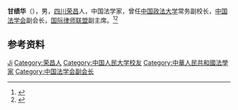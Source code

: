 '''甘绩华'''（{{bd|1932年|}}），男，[[四川|四川]][[荣昌|荣昌]]人，中国法学家，曾任[[中国政法大学|中国政法大学]]常务副校长，[[中国法学会|中国法学会]]副会长，[[国际律师联盟|国际律师联盟]]副主席。<ref>{{Cite journal|url=https://kns.cnki.net/KCMS/detail/detail.aspx?dbcode=CJFQ&dbname=CJFDLAST2015&filename=ZGLS201510036&v=MTIwNDdmWWVWdkZDamtWNzNLUHlySGZiRzRIOVROcjQ5R1lvUjhlWDFMdXhZUzdEaDFUM3FUcldNMUZyQ1VSN3E=|title=甘绩华:律师事业是不可或缺的|author=甘绩华, 李铭|year=2015|issue=10|issn=1002-9745|journal=中国律师|doi=|access-date=2020-06-30|archive-date=2020-07-02|archive-url=https://web.archive.org/web/20200702224351/https://kns.cnki.net/KCMS/detail/detail.aspx?dbcode=CJFQ&dbname=CJFDLAST2015&filename=ZGLS201510036&v=MTIwNDdmWWVWdkZDamtWNzNLUHlySGZiRzRIOVROcjQ5R1lvUjhlWDFMdXhZUzdEaDFUM3FUcldNMUZyQ1VSN3E=|dead-url=no}}</ref><ref>{{Cite journal|url=https://kns.cnki.net/KCMS/detail/detail.aspx?dbcode=CJFQ&dbname=CJFD9495&filename=ZGLS199401027&v=MjEzMzkxRnJDVVI3cWZZZVZ2RkNqa1VMekJQeXJIZmJLeEY5WE1ybzlIWTRSOGVYMUx1eFlTN0RoMVQzcVRyV00=|title=甘绩华副会长当选为国际律师联盟副主席|author=|year=1994|issue=01|issn=1002-9745|journal=中国律师|doi=|access-date=2020-06-30|archive-date=2020-06-30|archive-url=https://web.archive.org/web/20200630130941/https://kns.cnki.net/KCMS/detail/detail.aspx?dbcode=CJFQ&dbname=CJFD9495&filename=ZGLS199401027&v=MjEzMzkxRnJDVVI3cWZZZVZ2RkNqa1VMekJQeXJIZmJLeEY5WE1ybzlIWTRSOGVYMUx1eFlTN0RoMVQzcVRyV00=|dead-url=no}}</ref>

== 参考资料 ==
{{reflist}}

{{中国人物小作品}}
{{Navboxes 
| title  = 甘绩华在[[中国法学会|中国法学会]]的职务
| list1  =
{{中国法学会第二届理事会}}
}}

{{Authority control}}
{{DEFAULTSORT:Gan甘}}
[[Category:甘姓|Ji]]
[[Category:荣昌人|Category:荣昌人]]
[[Category:中国人民大学校友|Category:中国人民大学校友]]
[[Category:中華人民共和國法學家|Category:中華人民共和國法學家]]
[[Category:中国法学会副会长|Category:中国法学会副会长]]